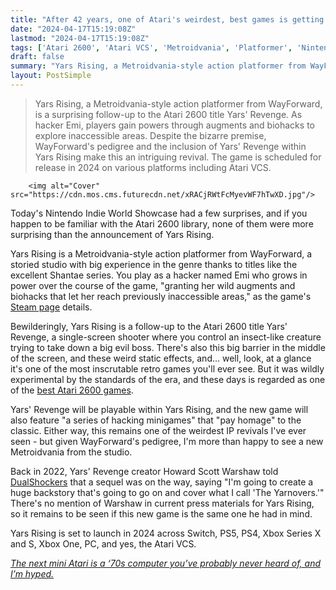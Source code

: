 ```yaml
---
title: "After 42 years, one of Atari's weirdest, best games is getting a cyberpunk, anime, Metroidvania sequel"
date: "2024-04-17T15:19:08Z"
lastmod: "2024-04-17T15:19:08Z"
tags: ['Atari 2600', 'Atari VCS', 'Metroidvania', 'Platformer', 'Nintendo Switch', 'Playstation', 'Xbox', 'WayForward', 'Steam']
draft: false
summary: "Yars Rising, a Metroidvania-style action platformer from WayForward, is a surprising follow-up to the Atari 2600 title Yars' Revenge. As hacker Emi, players gain powers through augments and biohacks to explore inaccessible areas. Despite the bizarre premise, WayForward's pedigree and the inclusion of Yars' Revenge within Yars Rising make this an intriguing revival. The game is scheduled for release in 2024 on various platforms including Atari VCS."
layout: PostSimple
---
```

> Yars Rising, a Metroidvania-style action platformer from WayForward, is a surprising follow-up to the Atari 2600 title Yars' Revenge. As hacker Emi, players gain powers through augments and biohacks to explore inaccessible areas. Despite the bizarre premise, WayForward's pedigree and the inclusion of Yars' Revenge within Yars Rising make this an intriguing revival. The game is scheduled for release in 2024 on various platforms including Atari VCS.


        <img alt="Cover" src="https://cdn.mos.cms.futurecdn.net/xRACjRWtFcMyevWF7hTwXD.jpg"/>
        
Today's Nintendo Indie World Showcase had a few surprises, and if you happen to be familiar with the Atari 2600 library, none of them were more surprising than the announcement of Yars Rising.

Yars Rising is a Metroidvania-style action platformer from WayForward, a storied studio with big experience in the genre thanks to titles like the excellent Shantae series. You play as a hacker named Emi who grows in power over the course of the game, "granting her wild augments and biohacks that let her reach previously inaccessible areas," as the game's [Steam page](https://store.steampowered.com/app/2534370/Yars_Rising/) details.

Bewilderingly, Yars Rising is a follow-up to the Atari 2600 title Yars' Revenge, a single-screen shooter where you control an insect-like creature trying to take down a big evil boss. There's also this big barrier in the middle of the screen, and these weird static effects, and… well, look, at a glance it's one of the most inscrutable retro games you'll ever see. But it was wildly experimental by the standards of the era, and these days is regarded as one of the [best Atari 2600 games](https://www.gamesradar.com/best-atari-2600-games-all-time/). 

Yars' Revenge will be playable within Yars Rising, and the new game will also feature "a series of hacking minigames" that "pay homage" to the classic. Either way, this remains one of the weirdest IP revivals I've ever seen - but given WayForward's pedigree, I'm more than happy to see a new Metroidvania from the studio.

Back in 2022, Yars' Revenge creator Howard Scott Warshaw told [DualShockers](https://www.dualshockers.com/atari-2600-game-yars-revenge-sequel/) that a sequel was on the way, saying "I'm going to create a huge backstory that's going to go on and cover what I call 'The Yarnovers.'" There's no mention of Warshaw in current press materials for Yars Rising, so it remains to be seen if this new game is the same one he had in mind.

Yars Rising is set to launch in 2024 across Switch, PS5, PS4, Xbox Series X and S, Xbox One, PC, and yes, the Atari VCS.

[<em>The next mini Atari is a ‘70s computer you’ve probably never heard of, and I’m hyped.</em>](https://www.gamesradar.com/the-next-mini-atari-is-a-70s-computer-youve-probably-never-heard-of-and-im-hyped/)
        